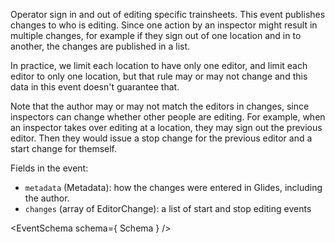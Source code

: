 ---
---


Operator sign in and out of editing specific trainsheets. This event publishes
changes to who is editing. Since one action by an inspector might result in
multiple changes, for example if they sign out of one location and in to
another, the changes are published in a list.

In practice, we limit each location to have only one editor, and limit each
editor to only one location, but that rule may or may not change and this data
in this event doesn't guarantee that.

Note that the author may or may not match the editors in changes, since
inspectors can change whether other people are editing. For example, when an
inspector takes over editing at a location, they may sign out the previous
editor. Then they would issue a stop change for the previous editor and a start
change for themself.

Fields in the event:

- `metadata` (Metadata): how the changes were entered in Glides, including the author.
- `changes` (array of EditorChange): a list of start and stop editing events

<EventSchema schema={ Schema } />
